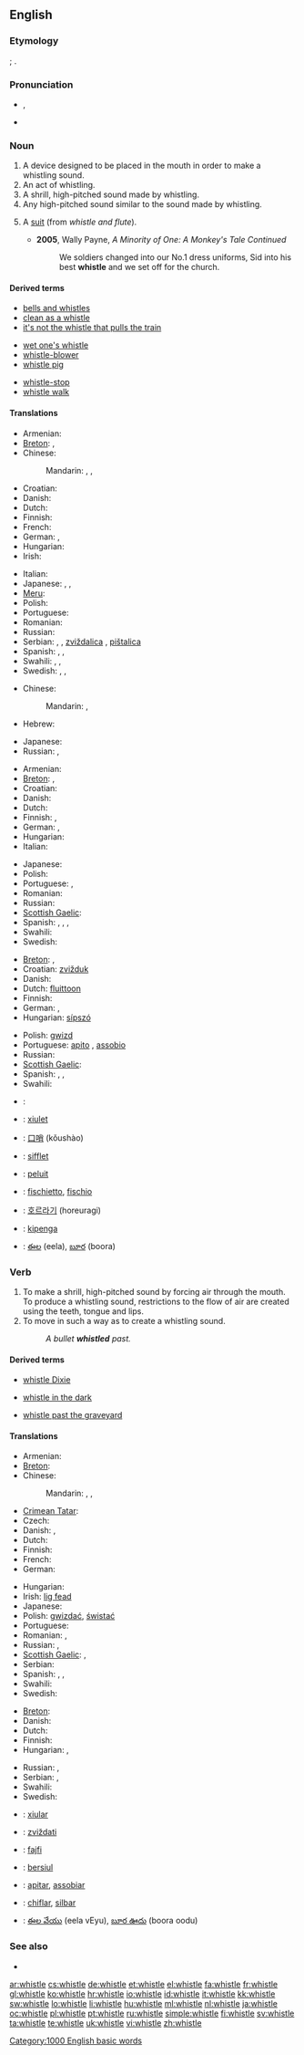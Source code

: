 ==English==

===Etymology===
{{etyl|enm}} {{term|whistlen|lang=enm}}; {{etyl|ang}} {{term|hwistlan|lang=ang}}.

===Pronunciation===
* {{a|UK}} {{IPA|/wɪsl̩/}}, {{SAMPA|1=/wIsl=/}}
*: {{rhymes|ɪsəl}}
* {{audio|en-us-whistle.ogg|Audio (US)}}

===Noun===
{{en-noun}}

# A device designed to be placed in the mouth in order to make a whistling sound.
# An act of whistling.
# A shrill, high-pitched sound made by whistling.
# Any high-pitched sound similar to the sound made by whistling.
# {{CockneyRS}} A [[suit]] (from ''whistle and flute'').
#* '''2005''', Wally Payne, ''A Minority of One: A Monkey's Tale Continued''
#*: We soldiers changed into our No.1 dress uniforms, Sid into his best '''whistle''' and we set off for the church.

====Derived terms====
{{rel-top3|Terms derived from the noun ''whistle''}}
* [[bells and whistles]]
* [[clean as a whistle‎]]
* [[it's not the whistle that pulls the train]]
{{rel-mid3}}
* [[wet one's whistle]]
* [[whistle-blower]]
* [[whistle pig]]
{{rel-mid3}}
* [[whistle-stop]]
* [[whistle walk]]
{{rel-bottom}}

====Translations====
{{trans-top|device used to make a whistling sound}}
* Armenian: {{t|hy|սուլիչ|tr=sulič}}
* [[Breton]]: {{t|br|c'hwitell|f|xs=Breton}}, {{t|br|c'hwitelloù|p|xs=Breton}}
* Chinese:
*: Mandarin: {{t|zh|哨子|tr=shàozi|sc=Hani}}, {{t|zh|口哨|tr=kǒushào|sc=Hani}}, {{t|zh|口笛|tr=kǒudí|sc=Hani}}
* Croatian: {{t-|hr|zviždaljka|f}}
* Danish: {{t-|da|fløjte|c}}
* Dutch: {{t-|nl|fluitje|n}}
* Finnish: {{t+|fi|pilli}}
* French: {{t+|fr|sifflet}}
* German: {{t+|de|Pfeife|f}},  {{t|de|Trillerpfeife|f}}
* Hungarian: {{t+|hu|síp}}
* Irish: {{t+|ga|feadóg|f|xs=Irish}}
{{trans-mid}}
* Italian: {{t-|it|fischietto|m}}
* Japanese: {{t+|ja|笛|tr=[[ふえ]], fue}}, {{t|ja|ホイッスル|tr=hoissuru|sc=Jpan}}, {{t|ja|口笛|tr=くちぶえ, kuchibue|sc=Jpan}}
* [[Meru]]: {{tø|mer|thirimbi}}
* Polish: {{t|pl|gwizdek|m}}
* Portuguese: {{t|pt|apito|m}}
* Romanian: {{t-|ro|fluier|n}}
* Russian: {{t|ru|свисток|m|tr=svistók}}
* Serbian: {{t|sr|pištaljka|f}}, {{t-|sr|zviždaljka|f}}, [[zviždalica]] {{f}}, [[pištalica]] {{f}}
* Spanish: {{t+|es|chifle|m}},  {{t+|es|pito|m}},  {{t+|es|silbato|m}}
* Swahili: {{t+|sw|kipenga|xs=Swahili}},  {{t+|sw|firimbi|xs=Swahili}},  {{t+|sw|filimbi|xs=Swahili}}
* Swedish: {{t+|sv|vissla|c}}, {{t+|sv|pipa|c}}, {{t+|sv|visselpipa|c}}
{{trans-bottom}}
{{trans-top|act of whistling}}
* Chinese:
*: Mandarin: {{t|zh|口哨|tr=kǒushào|sc=Hani}}, {{t|zh|口笛|tr=kǒudí|sc=Hani}}
* Hebrew: {{t-|he|שריקה|f|tr=sh'riká}}
{{trans-mid}}
* Japanese: {{t|ja|口笛|tr=くちぶえ, kuchibue|sc=Jpan}}
* Russian: {{t|ru|свисток|m|tr=svistók|sc=Cyrl}}, {{t|ru|свист|m|tr=svist|sc=Cyrl}}
{{trans-bottom}}
{{trans-top|sound made by whistling}}
* Armenian: {{t|hy|սուլոց|tr=suloc’}}
* [[Breton]]: {{t|br|c'hwitelladenn|f|xs=Breton}}, {{t|br|c'hwitelladennoù|p|xs=Breton}}
* Croatian: {{t|hr|zvižduk|m}}
* Danish: {{t-|da|fløjt|n}}
* Dutch: {{t|nl|fluittoon|m}}
* Finnish: {{t-|fi|vihellys}}, {{t|fi|vislaus}}
* German: {{t+|de|Pfeifen|n}},  {{t+|de|Pfiff|m}}
* Hungarian: {{t|hu|füttyszó}}
* Italian: {{t+|it|fischio|m}}
{{trans-mid}}
* Japanese: {{t-|ja|口笛|tr=[[くちぶえ]], kuchibue}}
* Polish: {{t|pl|gwizd|m}}
* Portuguese: {{t|pt|apito|m}}, {{t|pt|assobio|m}}
* Romanian: {{t|ro|fluierat|n}}
* Russian: {{t|ru|свист|m|tr=svist}}
* [[Scottish Gaelic]]: {{t-|gd|fead|f|xs=Scottish Gaelic}}
* Spanish: {{t+|es|silbato|m}},  {{t|es|pitido|m}},  {{t+|es|chiflido|m}},  {{t|es|pitada|f}}
* Swahili: {{t+|sw|kipenga|xs=Swahili}}
* Swedish: {{t|sv|vissling|c}}
{{trans-bottom}}

{{trans-top|sound similar to the sound made by whistling}}
* [[Breton]]: {{t|br|c'hwitelladenn|f|xs=Breton}}, {{t|br|c'hwitelladennoù|p|xs=Breton}}
* Croatian: [[zvižduk]] {{m}}
* Danish: {{t-|da|fløjt|n}}
* Dutch: [[fluittoon]] {{m}}
* Finnish: {{t-|fi|vihellys}}
* German: {{t+|de|Pfeifen|n}},  {{t+|de|Pfiff|m}}
* Hungarian: [[sípszó]]
{{trans-mid}}
* Polish: [[gwizd]] {{m}}
* Portuguese: [[apito]] {{m}}, [[assobio]] {{m}}
* Russian: {{t|ru|свист|m|tr=svist}}
* [[Scottish Gaelic]]: {{t-|gd|fead|f|xs=Scottish Gaelic}}
* Spanish: {{t+|es|silbato|m}},  {{t+|es|pito|m}},  {{t|es|pitido}}
* Swahili: {{t+|sw|kipenga|xs=Swahili}}
{{trans-bottom}}

{{trans-see|slang: a suit|suit}}

{{checktrans-top}}
* {{ttbc|Arabic}}: {{Arab|[[صفارة]]}} {{unicode|(ʂufára)}} {{f}}
* {{ttbc|Catalan}}: [[xiulet]] {{m}}
* {{ttbc|Chinese}}: [[口哨]] (kǒushào)
* {{ttbc|French}}: [[sifflet]] {{m}}
* {{ttbc|Indonesian}}: [[peluit]]
{{checktrans-mid}}
* {{ttbc|Italian}}: [[fischietto]], [[fischio]]
* {{ttbc|Korean}}: [[호르라기]] (horeuragi)
* {{ttbc|Swahili}}: [[kipenga]]
* {{ttbc|Telugu}}: [[ఈల]] (eela), [[బూర]] (boora)
{{checktrans-bottom}}

===Verb===
{{en-verb|whistl|ing}}

# To make a shrill, high-pitched sound by forcing air through the mouth. To produce a whistling sound, restrictions to the flow of air are created using the teeth, tongue and lips.
# To move in such a way as to create a whistling sound.
#: ''A bullet '''whistled''' past.''

====Derived terms====
{{rel-top3|Terms derived from the verb ''whistle''}}
* [[whistle Dixie]]
{{rel-mid3}}
* [[whistle in the dark]]
{{rel-mid3}}
* [[whistle past the graveyard]]
{{rel-bottom}}

====Translations====
{{trans-top|to produce a whistling sound}}
* Armenian: {{t|hy|սուլել|tr=sulel}}
* [[Breton]]: {{t|br|c'hwitellat|xs=Breton}}
* Chinese:
*: Mandarin: {{t|zh|吹口哨|tr=chuī kǒushào|sc=Hani}}, {{t|zh|鳴笛|sc=Hani}}, {{t|zh|鸣笛|tr=míngdí|sc=Hani}}
* [[Crimean Tatar]]: {{tø|crh|sızğırmaq|xs=Crimean Tatar}}
* Czech: {{t-|cs|pískat}}
* Danish: {{t-|da|fløjte}}, {{t|da|hvisle}}
* Dutch: {{t+|nl|fluiten}}
* Finnish: {{t-|fi|viheltää}}
* French: {{t+|fr|siffler}}
* German: {{t|de|pfeifen}}
{{trans-mid}}
* Hungarian: {{t+|hu|fütyül}}
* Irish: [[lig fead]]
* Japanese: {{t|ja|口笛を吹く|tr=くちぶえをふく, kuchibue-o fuku|sc=Jpan}}
* Polish: [[gwizdać]], [[świstać]]
* Portuguese: {{t|pt|assoviar}}
* Romanian: {{t+|ro|fluiera}},  {{t+|ro|şuiera}}
* Russian: {{t+|ru|свистеть|tr=svistét’}} {{impf}}, {{t|ru|свистнуть|tr=svístnut’}} {{pf}}
* [[Scottish Gaelic]]: {{t-|gd|dèan fead|xs=Scottish Gaelic}},  {{t-|gd|fead|xs=Scottish Gaelic}}
* Serbian: {{t|sr|zvižduk|m}}
* Spanish: {{t+|es|silbar}},  {{t+|es|chiflar}},  {{t+|es|pitar}}
* Swahili: {{t+|sw|kipenga|xs=Swahili}}
* Swedish: {{t+|sv|vissla}}
{{trans-bottom}}

{{trans-top|to move is such a way as to make a whistling sound}}
* [[Breton]]: {{t|br|c'hwitellat|xs=Breton}}
* Danish: {{t|da|hvisle}}
* Dutch: {{t+|nl|fluiten}}
* Finnish: {{t-|fi|viheltää}}
* Hungarian: {{t+|hu|fütyül}}, {{t|hu|sivít}}
{{trans-mid}}
* Russian: {{t+|ru|свистеть|tr=svistét’}} {{impf}}, {{t|ru|просвистеть|tr=prosvistét’}} {{pf}}
* Serbian: {{t|sr|zviždanje}}, {{t-|sr|zviždati}}
* Swahili: {{t+|sw|kipenga|xs=Swahili}}
* Swedish: {{t+|sv|vissla}}
{{trans-bottom}}

{{checktrans-top}}
* {{ttbc|Catalan}}: [[xiular]]
* {{ttbc|Croatian}}: [[zviždati]]
* {{ttbc|Esperanto}}: [[fajfi]]
* {{ttbc|Indonesian}}: [[siul|bersiul]]
{{checktrans-mid}}
* {{ttbc|Portuguese}}: [[apitar]], [[assobiar]]
* {{ttbc|Spanish}}: [[chiflar]], [[silbar]]
* {{ttbc|Telugu}}: [[ఈల వేయు]] (eela vEyu), [[బూర ఊదు]] (boora oodu)
{{checktrans-bottom}}

===See also===
* {{pedialite}}
{{Wikisource1911Enc Citation|whistle}}

[[Category:1000 English basic words]]

[[ar:whistle]]
[[cs:whistle]]
[[de:whistle]]
[[et:whistle]]
[[el:whistle]]
[[fa:whistle]]
[[fr:whistle]]
[[gl:whistle]]
[[ko:whistle]]
[[hr:whistle]]
[[io:whistle]]
[[id:whistle]]
[[it:whistle]]
[[kk:whistle]]
[[sw:whistle]]
[[lo:whistle]]
[[li:whistle]]
[[hu:whistle]]
[[ml:whistle]]
[[nl:whistle]]
[[ja:whistle]]
[[oc:whistle]]
[[pl:whistle]]
[[pt:whistle]]
[[ru:whistle]]
[[simple:whistle]]
[[fi:whistle]]
[[sv:whistle]]
[[ta:whistle]]
[[te:whistle]]
[[uk:whistle]]
[[vi:whistle]]
[[zh:whistle]]